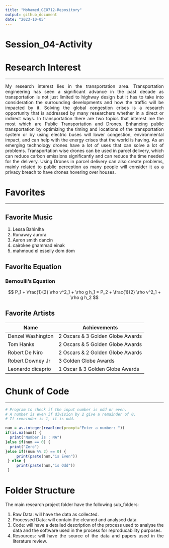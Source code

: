 ```yaml
---
title: "Mohamed_GEO712-Repository"
output: github_document
date: "2023-10-05"
---
```

<style>
body {
text-align: justify}
</style>

# Session_04-Activity

# Research Interest
___

My research interest lies in the transportation area. Transportation engineering has seen a significant advance in the past decade as transportation is not just limited to highway design but it has to take into consideration the surrounding developments and how the traffic will be impacted by it. Solving the global congestion crises is a research opportunity that is addressed by many researchers whether in a direct or indirect ways. In transportation there are two topics that interest me the most which are Public Transportation and Drones. Enhancing public transportation by optimizing the timing and locations of the transportation system or by using electric buses will lower congestion, environmental impact, and can help with the energy crises that the world is having. As an emerging technology drones have a lot of uses that can solve a lot of problems. Transportation wise drones can be used in parcel delivery, which can reduce carbon emissions significantly and can reduce the time needed for the delivery. Using Drones in parcel delivery can also create problems, mainly related to public perception as many people will consider it as a privacy breach to have drones hovering over houses.

# Favorites
___

## Favorite Music

1. Lessa Bahinlha
2. Runaway aurora
3. Aaron smith dancin
4. cairokee ghammad einak
5. mahmoud el esseily dom dom

## Favorite Equation

### Bernoulli's Equation
$$
P_1 + \frac{1}{2} \rho v^2_1 + \rho g h_1 = P_2 + \frac{1}{2} \rho v^2_1 + \rho g h_2
$$

## Favorite Artists

Name | Achievements
- | -
Denzel Washington | 2 Oscars & 3 Golden Globe Awards
Tom Hanks | 2 Oscars & 5 Golden Globe Awards
Robert De Niro | 2 Oscars & 2 Golden Globe Awards
Robert Downey Jr | 3 Golden Globe Awards
Leonardo dicaprio | 1 Oscar & 3 Golden Globe Awards

# Chunk of Code
___

```r
# Program to check if the input number is odd or even.
# A number is even if division by 2 give a remainder of 0.
# If remainder is 1, it is odd.

num = as.integer(readline(prompt="Enter a number: "))
if(is.na(num)) {
  print("Number is : NA")
}else if(num == 0) {
  print("Zero")
}else if((num %% 2) == 0) {
     print(paste(num,"is Even"))
 } else {
     print(paste(num,"is Odd"))
 }
```

# Folder Structure
The main research project folder have the following sub_folders: 

1. Raw Data: will have the data as collected.
2. Processed Data: will contain the cleaned and analysed data.
3. Code: will have a detailed description of the process used to analyse the data and the software used in the process for reproducability purposes.
4. Resources: will have the source of the data and papers used in the literature review.
